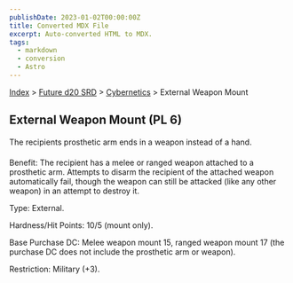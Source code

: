 ```yaml
---
publishDate: 2023-01-02T00:00:00Z
title: Converted MDX File
excerpt: Auto-converted HTML to MDX.
tags:
  - markdown
  - conversion
  - Astro
---
```






[Index](-index) > [Future d20 SRD](future-d20-srd-index) > [Cybernetics](future-d20-srd-cybernetics-index) > External Weapon Mount




## External Weapon Mount (PL 6)


The recipients prosthetic arm ends in a weapon instead of a hand.


Benefit: The recipient has a melee or ranged weapon attached to a prosthetic arm. Attempts to disarm the recipient of the attached weapon automatically fail, though the weapon can still be attacked (like any other weapon) in an attempt to destroy it.


Type: External.


Hardness/Hit Points: 10/5 (mount only).


Base Purchase DC: Melee weapon mount 15, ranged weapon mount 17 (the purchase DC does not include the prosthetic arm or weapon).


Restriction: Military (+3).



